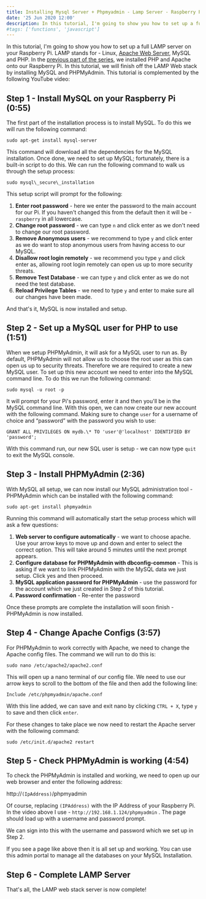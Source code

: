 ```yaml
---
title: Installing Mysql Server + Phpmyadmin - Lamp Server - Raspberry Pi Tutorial Part 3
date: '25 Jun 2020 12:00'
description: In this tutorial, I'm going to show you how to set up a full LAMP server on your Raspberry Pi. LAMP stands for - Linux, Apache Web Server, MySQL and PHP. In the previous part of the series, we installed PHP and Apache onto our Raspberry Pi. In this tutorial, we will finish off the LAMP Web stack by installing MySQL and PHPMyAdmin.
#tags: ['functions', 'javascript']
---
```


In this tutorial, I'm going to show you how to set up a full LAMP server on your Raspberry Pi. LAMP stands for - Linux, [Apache Web Server](https://httpd.apache.org/), MySQL and PHP. In the [previous part of the series](/blog/installing-apache-webserver-php-sftp-web-server/), we installed PHP and Apache onto our Raspberry Pi. In this tutorial, we will finish off the LAMP Web stack by installing MySQL and PHPMyAdmin. This tutorial is complemented by the following YouTube video:

<YouTube id="GbIdQ0LQPdc" />

Step 1 - Install MySQL on your Raspberry Pi (0:55)
--------------------------------------------------

The first part of the installation process is to install MySQL. To do this we will run the following command:

`sudo apt-get install mysql-server`

This command will download all the dependencies for the MySQL installation. Once done, we need to set up MySQL; fortunately, there is a built-in script to do this. We can run the following command to walk us through the setup process:

`sudo mysql\_secure\_installation`

This setup script will prompt for the following:

1.  **Enter root password** - here we enter the password to the main account for our Pi. If you haven't changed this from the default then it will be - `raspberry` in all lowercase.
2.  **Change root password** - we can type `n` and click enter as we don't need to change our root password.
3.  **Remove Anonymous users** - we recommend to type `y` and click enter as we do want to stop anonymous users from having access to our MySQL.
4.  **Disallow root login remotely** - we recommend you type `y` and click enter as, allowing root login remotely can open us up to more security threats.
5.  **Remove Test Database** - we can type `y` and click enter as we do not need the test database.
6.  **Reload Privilege Tables** - we need to type `y` and enter to make sure all our changes have been made.

And that's it, MySQL is now installed and setup.

Step 2 - Set up a MySQL user for PHP to use (1:51)
--------------------------------------------------

When we setup PHPMyAdmin, it will ask for a MySQL user to run as. By default, PHPMyAdmin will not allow us to choose the root user as this can open us up to security threats. Therefore we are required to create a new MySQL user. To set up this new account we need to enter into the MySQL command line. To do this we run the following command:

`sudo mysql -u root -p`

It will prompt for your Pi's password, enter it and then you'll be in the MySQL command line. With this open, we can now create our new account with the following command. Making sure to change `user` for a username of choice and “password” with the password you wish to use:

`GRANT ALL PRIVILEGES ON mydb.\* TO 'user'@'localhost' IDENTIFIED BY 'password';`

With this command run, our new SQL user is setup - we can now type `quit` to exit the MySQL console.

Step 3 - Install PHPMyAdmin (2:36)
----------------------------------

With MySQL all setup, we can now install our MySQL administration tool - PHPMyAdmin which can be installed with the following command:

`sudo apt-get install phpmyadmin`

Running this command will automatically start the setup process which will ask a few questions:

1.  **Web server to configure automatically** - we want to choose apache. Use your arrow keys to move up and down and enter to select the correct option. This will take around 5 minutes until the next prompt appears.
2.  **Configure database for PHPMyAdmin with dbconfig-common** - This is asking if we want to link PHPMyAdmin with the MySQL data we just setup. Click yes and then proceed.
3.  **MySQL application password for PHPMyAdmin** - use the password for the account which we just created in Step 2 of this tutorial.
4.  **Password confirmation** - Re-enter the password

Once these prompts are complete the installation will soon finish - PHPMyAdmin is now installed.

Step 4 - Change Apache Configs (3:57)
-------------------------------------

For PHPMyAdmin to work correctly with Apache, we need to change the Apache config files. The command we will run to do this is:

`sudo nano /etc/apache2/apache2.conf`

This will open up a nano terminal of our config file. We need to use our arrow keys to scroll to the bottom of the file and then add the following line:

`Include /etc/phpmyadmin/apache.conf`

With this line added, we can save and exit nano by clicking `CTRL + X`, type `y` to save and then click `enter`.

For these changes to take place we now need to restart the Apache server with the following command:

`sudo /etc/init.d/apache2 restart`

Step 5 - Check PHPMyAdmin is working (4:54)
-------------------------------------------

To check the PHPMyAdmin is installed and working, we need to open up our web browser and enter the following address:

http://`(IpAddress)`/phpmyadmin

Of course, replacing `(IPAddress)` with the IP Address of your Raspberry Pi. In the video above I use - `http://192.168.1.124/phpmyadmin` . The page should load up with a username and password prompt.

We can sign into this with the username and password which we set up in Step 2.

If you see a page like above then it is all set up and working. You can use this admin portal to manage all the databases on your MySQL Installation.

Step 6 - Complete LAMP Server
-----------------------------

That's all, the LAMP web stack server is now complete!